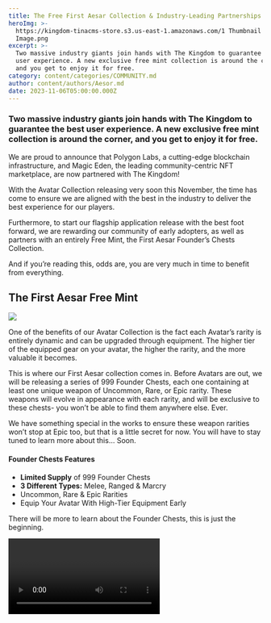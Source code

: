 ```yaml
---
title: The Free First Aesar Collection & Industry-Leading Partnerships
heroImg: >-
  https://kingdom-tinacms-store.s3.us-east-1.amazonaws.com/1 Thumbnail Heading
  Image.png
excerpt: >-
  Two massive industry giants join hands with The Kingdom to guarantee the best
  user experience. A new exclusive free mint collection is around the corner,
  and you get to enjoy it for free.
category: content/categories/COMMUNITY.md
author: content/authors/Aesor.md
date: 2023-11-06T05:00:00.000Z
---
```


### Two massive industry giants join hands with The Kingdom to guarantee the best user experience. A new exclusive free mint collection is around the corner, and you get to enjoy it for free.

We are proud to announce that Polygon Labs, a cutting-edge blockchain infrastructure, and Magic Eden, the leading community-centric NFT marketplace, are now partnered with The Kingdom!

With the Avatar Collection releasing very soon this November, the time has come to ensure we are aligned with the best in the industry to deliver the best experience for our players.

Furthermore, to start our flagship application release with the best foot forward, we are rewarding our community of early adopters, as well as partners with an entirely Free Mint, the First Aesar Founder’s Chests Collection.

And if you’re reading this, odds are, you are very much in time to benefit from everything.

## The First Aesar Free Mint

![](<https://kingdom-tinacms-store.s3.us-east-1.amazonaws.com/2 Founder Chest Image.png>)

One of the benefits of our Avatar Collection is the fact each Avatar’s rarity is entirely dynamic and can be upgraded through equipment. The higher tier of the equipped gear on your avatar, the higher the rarity, and the more valuable it becomes.

This is where our First Aesar collection comes in. Before Avatars are out, we will be releasing a series of 999 Founder Chests, each one containing at least one unique weapon of Uncommon, Rare, or Epic rarity. These weapons will evolve in appearance with each rarity, and will be exclusive to these chests- you won’t be able to find them anywhere else. Ever.

We have something special in the works to ensure these weapon rarities won’t stop at Epic too, but that is a little secret for now. You will have to stay tuned to learn more about this… Soon.

#### **Founder Chests Features**

* **Limited Supply** of 999 Founder Chests
* **3 Different Types:** Melee, Ranged & Marcry 
* Uncommon, Rare & Epic Rarities
* Equip Your Avatar With High-Tier Equipment Early

There will be more to learn about the Founder Chests, this is just the beginning. 

<video url="https://kingdom-tinacms-store.s3.us-east-1.amazonaws.com/CHEST_FINAL.mp4" />

#### **How do I become eligible to get a Founder Chest?**

It’s very simple. Go to our website at [the-kingdom.world](https://the-kingdom.world/), and create an account.

After that, simply participate in our Community Rewards program, and climb our leaderboard, you can check it at any time in your account portal.

Do you feel discouraged to participate, when some people are already deep within these rewards?

Don’t be, this is why:

**It only takes about 15 points to get to the Top 10 **

Here are **3 ways** you can **go beyond 15 points** within our Leaderboard:

* Reach the ‘Acolyte’ & ‘Proven’ Ranks on Discord = 10 Points
* Engage with 5 @TheKingdomWrld Tweets = 5 Points
* Play 1 Game Event With The Kingdom = 5 Points

That’s 20 points you can get rather quickly. It’s not too late to start at all, and you may even receive some Steam Gift Cards and Partner NFTs in the process whilst you’re at it. 

Now’s a great time to begin, and you’ll have fun in the process. 

## Magic Eden and Polygon Labs as Flagship Partners

#### **Now introducing Polygon Labs and Magic Eden as our new flagship partners! **

We strongly believe Polygon Labs is moving the Web3 space in the right direction, by providing great user experiences with their low fees, secure operations, and a very scalable ecosystem to help us take The Kingdom to the next level. We have begun utilizing the Polygon ecosystem by first [integrating RMRK](https://blog.the-kingdom.world/posts/Partnership-Announcement-RMRK) Modular NFT technology into our avatar collection, giving our players full control over their assets, and we look forward to creating even more exciting possibilities through their technology!

Many games in Web3 utilize Polygon blockchains to deliver their experience to players right now. Learn more about this on their blog: [https://polygon.technology/blog-tags/gaming](https://polygon.technology/blog-tags/gaming) 

After all is said and done, it also quickly became important to have a great marketplace to showcase the creations that our community will come up with, and Magic Eden was the perfect fit. Their marketplace is not only elegant and beautifully designed, but it’s also community-centric and makes the discoverability of new collections feel much easier. We are sure our avatars will be displayed at their best through their marketplace. 

Magic Eden currently hosts countless great collections you can browse right now, check them out here: [https://magiceden.io/popular-collections](https://magiceden.io/popular-collections) 

Our new partners are completely aligned with our vision, just like we are with theirs: to provide an easily accessible, and high-quality experience to our users, many of which will be completely new to advanced blockchain technologies. 

#### **How does this benefit The Kingdom Players?**

These partnerships not only ensure we will have everything we need to make a smooth launch visible to everyone, but also the means to have a direct line to the latest technologies in Web3, to create the most enjoyable and functional products we can for our community.

One other aspect is longevity. The fact these two giants believe in our vision for the future of Web3 and The Kingdom gives us immense confidence in what we are building, and that we can completely transform the way players interact with Web3 technologies in gaming. We are immensely grateful for everything, and our partners for their valuable vote of confidence.

## It Doesn’t End Here

The First Aesar Collection and Avatar release are just the beginning. We have many surprises in store to elevate the possibility of our Avatars. Getting them in your hands to create and shape as you see fit is our very first step.

Stay tuned with everything that is happening with The Kingdom by creating an account at the-kingdom.world, and participating in our systems and events. 

We will talk to you again soon, Aesars. \
![](<https://kingdom-tinacms-store.s3.us-east-1.amazonaws.com/4 Last Image.png>)
